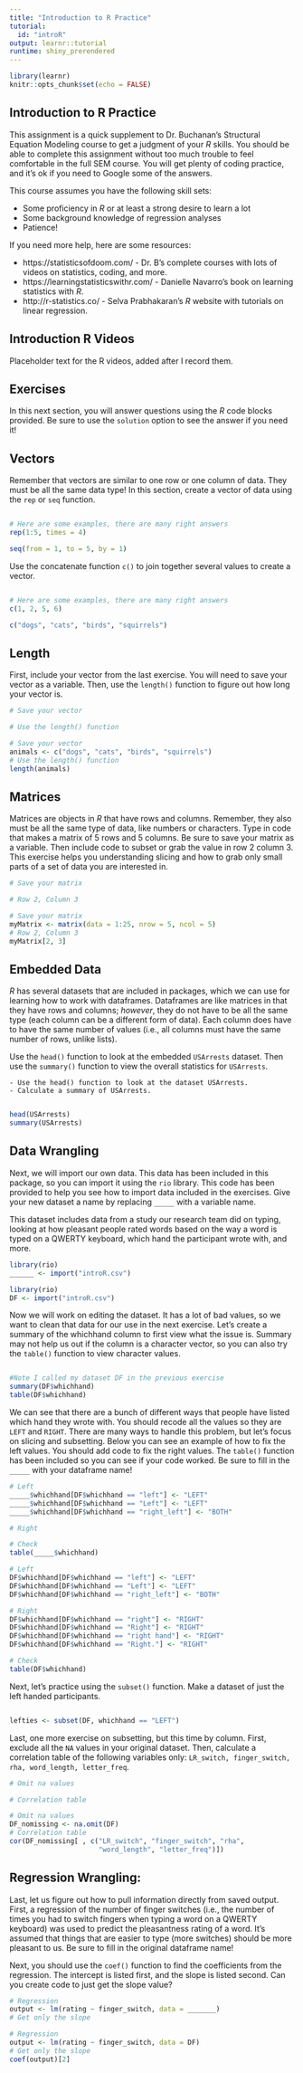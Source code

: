 ```yaml
---
title: "Introduction to R Practice"
tutorial: 
  id: "introR"
output: learnr::tutorial
runtime: shiny_prerendered
---
```


```r
library(learnr)
knitr::opts_chunk$set(echo = FALSE)
```

## Introduction to R Practice

This assignment is a quick supplement to Dr. Buchanan's Structural Equation Modeling course to get a judgment of your *R* skills. You should be able to complete this assignment without too much trouble to feel comfortable in the full SEM course. You will get plenty of coding practice, and it's ok if you need to Google some of the answers. 

This course assumes you have the following skill sets:

  - Some proficiency in *R* or at least a strong desire to learn a lot
  - Some background knowledge of regression analyses
  - Patience!
  
If you need more help, here are some resources:

  - https://statisticsofdoom.com/ - Dr. B's complete courses with lots of videos on statistics, coding, and more. 
  - https://learningstatisticswithr.com/ - Danielle Navarro's book on learning statistics with *R*.
  - http://r-statistics.co/ - Selva Prabhakaran's *R* website with tutorials on linear regression.
  
## Introduction R Videos

Placeholder text for the R videos, added after I record them. 

## Exercises

In this next section, you will answer questions using the *R* code blocks provided. Be sure to use the `solution` option to see the answer if you need it!

## Vectors

Remember that vectors are similar to one row or one column of data. They must be all the same data type! In this section, create a vector of data using the `rep` or `seq` function. 

```r

```

```r
# Here are some examples, there are many right answers
rep(1:5, times = 4)

seq(from = 1, to = 5, by = 1)
```

Use the concatenate function `c()` to join together several values to create a vector.

```r

```

```r
# Here are some examples, there are many right answers
c(1, 2, 5, 6)

c("dogs", "cats", "birds", "squirrels")
```

##	Length

First, include your vector from the last exercise. You will need to save your vector as a variable. Then, use the `length()` function to figure out how long your vector is. 

```r
# Save your vector

# Use the length() function 
```

```r
# Save your vector
animals <- c("dogs", "cats", "birds", "squirrels")
# Use the length() function 
length(animals)
```

## Matrices

Matrices are objects in *R* that have rows and columns. Remember, they also must be all the same type of data, like numbers or characters. Type in code that makes a matrix of 5 rows and 5 columns. Be sure to save your matrix as a variable. Then include code to subset or grab the value in row 2 column 3. This exercise helps you understanding slicing and how to grab only small parts of a set of data you are interested in. 
    
```r
# Save your matrix

# Row 2, Column 3
```

```r
# Save your matrix
myMatrix <- matrix(data = 1:25, nrow = 5, ncol = 5)
# Row 2, Column 3
myMatrix[2, 3]
```

##	Embedded Data

*R* has several datasets that are included in packages, which we can use for learning how to work with dataframes. Dataframes are like matrices in that they have rows and columns; *however*, they do not have to be all the same type (each column can be a different form of data). Each column does have to have the same number of values (i.e., all columns must have the same number of rows, unlike lists). 

Use the `head()` function to look at the embedded `USArrests` dataset. Then use the `summary()` function to view the overall statistics for `USArrests`. 
    
    - Use the head() function to look at the dataset USArrests. 
    - Calculate a summary of USArrests.

```r

```

```r
head(USArrests)
summary(USArrests)
```

##	Data Wrangling

Next, we will import our own data. This data has been included in this package, so you can import it using the `rio` library. This code has been provided to help you see how to import data included in the exercises. Give your new dataset a name by replacing `_____` with a variable name. 

This dataset includes data from a study our research team did on typing, looking at how pleasant people rated words based on the way a word is typed on a QWERTY keyboard, which hand the participant wrote with, and more. 

```r
library(rio)
______ <- import("introR.csv")
```

```r
library(rio)
DF <- import("introR.csv")
```

Now we will work on editing the dataset. It has a lot of bad values, so we want to clean that data for our use in the next exercise. Let's create a summary of the whichhand column to first view what the issue is. Summary may not help us out if the column is a character vector, so you can also try the `table()` function to view character values.  

```r

```

```r
#Note I called my dataset DF in the previous exercise
summary(DF$whichhand)
table(DF$whichhand)
```

We can see that there are a bunch of different ways that people have listed which hand they wrote with. You should recode all the values so they are `LEFT` and `RIGHT`. There are many ways to handle this problem, but let's focus on slicing and subsetting. Below you can see an example of how to fix the left values. You should add code to fix the right values. The `table()` function has been included so you can see if your code worked. Be sure to fill in the `_____` with your dataframe name!

```r
# Left
_____$whichhand[DF$whichhand == "left"] <- "LEFT"
_____$whichhand[DF$whichhand == "Left"] <- "LEFT"
_____$whichhand[DF$whichhand == "right_left"] <- "BOTH"

# Right

# Check 
table(_____$whichhand)
```

```r
# Left
DF$whichhand[DF$whichhand == "left"] <- "LEFT"
DF$whichhand[DF$whichhand == "Left"] <- "LEFT"
DF$whichhand[DF$whichhand == "right_left"] <- "BOTH"

# Right
DF$whichhand[DF$whichhand == "right"] <- "RIGHT"
DF$whichhand[DF$whichhand == "Right"] <- "RIGHT"
DF$whichhand[DF$whichhand == "right hand"] <- "RIGHT"
DF$whichhand[DF$whichhand == "Right."] <- "RIGHT"

# Check 
table(DF$whichhand)
```

Next, let's practice using the `subset()` function. Make a dataset of just the left handed participants. 

```r

```

```r
lefties <- subset(DF, whichhand == "LEFT")
```

Last, one more exercise on subsetting, but this time by column. First, exclude all the `NA` values in your original dataset. Then, calculate a correlation table of the following variables only: `LR_switch, finger_switch, rha, word_length, letter_freq`.

```r
# Omit na values

# Correlation table 

```

```r
# Omit na values
DF_nomissing <- na.omit(DF)
# Correlation table 
cor(DF_nomissing[ , c("LR_switch", "finger_switch", "rha", 
                      "word_length", "letter_freq")])
```

##	Regression Wrangling:

Last, let us figure out how to pull information directly from saved output. First, a regression of the number of finger switches (i.e., the number of times you had to switch fingers when typing a word on a QWERTY keyboard) was used to predict the pleasantness rating of a word. It's assumed that things that are easier to type (more switches) should be more pleasant to us. Be sure to fill in the original dataframe name!

Next, you should use the `coef()` function to find the coefficients from the regression. The intercept is listed first, and the slope is listed second. Can you create code to just get the slope value? 

```r
# Regression
output <- lm(rating ~ finger_switch, data = _______)
# Get only the slope 

```

```r
# Regression
output <- lm(rating ~ finger_switch, data = DF)
# Get only the slope
coef(output)[2]
```

